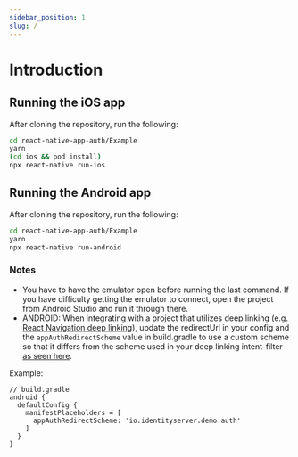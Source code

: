 ```yaml
---
sidebar_position: 1
slug: /
---
```


# Introduction

## Running the iOS app

After cloning the repository, run the following:

```sh
cd react-native-app-auth/Example
yarn
(cd ios && pod install)
npx react-native run-ios
```

## Running the Android app

After cloning the repository, run the following:

```sh
cd react-native-app-auth/Example
yarn
npx react-native run-android
```

### Notes

- You have to have the emulator open before running the last command. If you have difficulty getting the emulator to connect, open the project from Android Studio and run it through there.
- ANDROID: When integrating with a project that utilizes deep linking (e.g. [React Navigation deep linking](https://reactnavigation.org/docs/deep-linking/#set-up-with-bare-react-native-projects)), update the redirectUrl in your config and the `appAuthRedirectScheme` value in build.gradle to use a custom scheme so that it differs from the scheme used in your deep linking intent-filter [as seen here](https://github.com/FormidableLabs/react-native-app-auth/issues/494#issuecomment-797394994).

Example:

```
// build.gradle
android {
  defaultConfig {
    manifestPlaceholders = [
      appAuthRedirectScheme: 'io.identityserver.demo.auth'
    ]
  }
}
```
